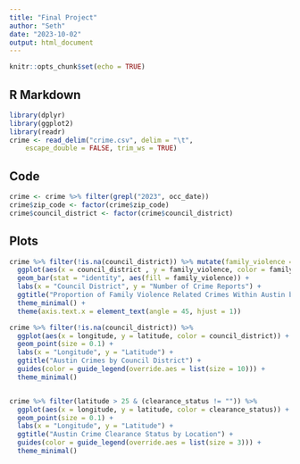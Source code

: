 ```yaml
---
title: "Final Project"
author: "Seth"
date: "2023-10-02"
output: html_document
---
```


```r
knitr::opts_chunk$set(echo = TRUE)
```

## R Markdown


```r

library(dplyr)
library(ggplot2)
library(readr)
crime <- read_delim("crime.csv", delim = "\t", 
    escape_double = FALSE, trim_ws = TRUE)
```

## Code



```r


crime <- crime %>% filter(grepl("2023", occ_date))
crime$zip_code <- factor(crime$zip_code)
crime$council_district <- factor(crime$council_district)
```

## Plots


```r
crime %>% filter(!is.na(council_district)) %>% mutate(family_violence = tolower(family_violence)) %>%
  ggplot(aes(x = council_district , y = family_violence, color = family_violence)) +
  geom_bar(stat = "identity", aes(fill = family_violence)) +
  labs(x = "Council District", y = "Number of Crime Reports") +
  ggtitle("Proportion of Family Violence Related Crimes Within Austin by Council District") +
  theme_minimal() +
  theme(axis.text.x = element_text(angle = 45, hjust = 1))

crime %>% filter(!is.na(council_district)) %>% 
  ggplot(aes(x = longitude, y = latitude, color = council_district)) +
  geom_point(size = 0.1) +
  labs(x = "Longitude", y = "Latitude") +
  ggtitle("Austin Crimes by Council District") +
  guides(color = guide_legend(override.aes = list(size = 10))) +
  theme_minimal()


crime %>% filter(latitude > 25 & (clearance_status != "")) %>% 
  ggplot(aes(x = longitude, y = latitude, color = clearance_status)) +
  geom_point(size = 0.1) +
  labs(x = "Longitude", y = "Latitude") +
  ggtitle("Austin Crime Clearance Status by Location") +
  guides(color = guide_legend(override.aes = list(size = 3))) +
  theme_minimal()
```


